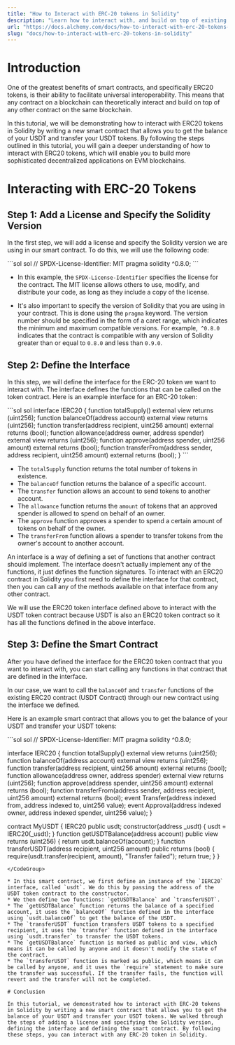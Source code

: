 ```yaml
---
title: "How to Interact with ERC-20 tokens in Solidity"
description: "Learn how to interact with, and build on top of existing ERC-20 tokens using Solidity"
url: "https://docs.alchemy.com/docs/how-to-interact-with-erc-20-tokens-in-solidity"
slug: "docs/how-to-interact-with-erc-20-tokens-in-solidity"
---
```



# Introduction

One of the greatest benefits of smart contracts, and specifically ERC20 tokens, is their ability to facilitate universal interoperability. This means that any contract on a blockchain can theoretically interact and build on top of any other contract on the same blockchain.

In this tutorial, we will be demonstrating how to interact with ERC20 tokens in Solidity by writing a new smart contract that allows you to get the balance of your USDT and transfer your USDT tokens. By following the steps outlined in this tutorial, you will gain a deeper understanding of how to interact with ERC20 tokens, which will enable you to build more sophisticated decentralized applications on EVM blockchains.

# Interacting with ERC-20 Tokens

## Step 1: Add a License and Specify the Solidity Version

In the first step, we will add a license and specify the Solidity version we are using in our smart contract. To do this, we will use the following code:

<CodeGroup>
  ```sol sol
  // SPDX-License-Identifier: MIT
  pragma solidity ^0.8.0;
  ```
</CodeGroup>

* In this example, the `SPDX-License-Identifier` specifies the license for the contract. The MIT license allows others to use, modify, and distribute your code, as long as they include a copy of the license.

* It's also important to specify the version of Solidity that you are using in your contract. This is done using the `pragma` keyword. The version number should be specified in the form of a caret range, which indicates the minimum and maximum compatible versions. For example,` ^0.8.0` indicates that the contract is compatible with any version of Solidity greater than or equal to `0.8.0` and less than `0.9.0`.

## Step 2: Define the Interface

In this step, we will define the interface for the ERC-20 token we want to interact with. The interface defines the functions that can be called on the token contract. Here is an example interface for an ERC-20 token:

<CodeGroup>
  ```sol sol
  interface IERC20 {
      function totalSupply() external view returns (uint256);
      function balanceOf(address account) external view returns (uint256);
      function transfer(address recipient, uint256 amount) external returns (bool);
      function allowance(address owner, address spender) external view returns (uint256);
      function approve(address spender, uint256 amount) external returns (bool);
      function transferFrom(address sender, address recipient, uint256 amount) external returns (bool);
  }
  ```
</CodeGroup>

* The `totalSupply` function returns the total number of tokens in existence.
* The `balanceOf` function returns the balance of a specific account.
* The `transfer` function allows an account to send tokens to another account.
* The `allowance` function returns the `amount` of tokens that an approved spender is allowed to spend on behalf of an owner.
* The `approve` function approves a spender to spend a certain amount of tokens on behalf of the owner.
* The `transferFrom` function allows a spender to transfer tokens from the owner's account to another account.

An interface is a way of defining a set of functions that another contract should implement. The interface doesn't actually implement any of the functions, it just defines the function signatures. To interact with an ERC20 contract in Solidity you first need to define the interface for that contract, then you can call any of the methods available on that interface from any other contract.

We will use the ERC20 token interface defined above to interact with the USDT token contract because USDT is also an ERC20 token contract so it has all the functions defined in the above interface.

## Step 3: Define the Smart Contract

After you have defined the interface for the ERC20 token contract that you want to interact with, you can start calling any functions in that contract that are defined in the interface.

In our case, we want to call the `balanceOf` and `transfer` functions of the existing ERC20 contract (USDT Contract) through our new contract using the interface we defined.

Here is an example smart contract that allows you to get the balance of your USDT and transfer your USDT tokens:

<CodeGroup>
  ```sol sol
  // SPDX-License-Identifier: MIT
  pragma solidity ^0.8.0;

  interface IERC20 {
      function totalSupply() external view returns (uint256);
      function balanceOf(address account) external view returns (uint256);
      function transfer(address recipient, uint256 amount) external returns (bool);
      function allowance(address owner, address spender) external view returns (uint256);
      function approve(address spender, uint256 amount) external returns (bool);
      function transferFrom(address sender, address recipient, uint256 amount) external returns (bool);
      event Transfer(address indexed from, address indexed to, uint256 value);
      event Approval(address indexed owner, address indexed spender, uint256 value);
  }

  contract MyUSDT {
      IERC20 public usdt;
      constructor(address _usdt) {
          usdt = IERC20(_usdt);
      }
      function getUSDTBalance(address account) public view returns (uint256) {
          return usdt.balanceOf(account);
      }
      function transferUSDT(address recipient, uint256 amount) public returns (bool) {
          require(usdt.transfer(recipient, amount), "Transfer failed");
          return true;
      }
  }
  ```
</CodeGroup>

* In this smart contract, we first define an instance of the `IERC20` interface, called `usdt`. We do this by passing the address of the USDT token contract to the constructor.
* We then define two functions: `getUSDTBalance` and `transferUSDT`.
* The `getUSDTBalance` function returns the balance of a specified account, it uses the `balanceOf` function defined in the interface using `usdt.balanceOf` to get the balance of the USDT.
* The `transferUSDT` function transfers USDT tokens to a specified recipient, it uses the `transfer` function defined in the interface using `usdt.transfer` to transfer the USDT tokens.
* The `getUSDTBalance` function is marked as public and view, which means it can be called by anyone and it doesn't modify the state of the contract.
* The `transferUSDT` function is marked as public, which means it can be called by anyone, and it uses the `require` statement to make sure the transfer was successful. If the transfer fails, the function will revert and the transfer will not be completed.

# Conclusion

In this tutorial, we demonstrated how to interact with ERC-20 tokens in Solidity by writing a new smart contract that allows you to get the balance of your USDT and transfer your USDT tokens. We walked through the steps of adding a license and specifying the Solidity version, defining the interface and defining the smart contract. By following these steps, you can interact with any ERC-20 token in Solidity.

